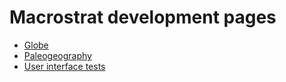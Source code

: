 
# Macrostrat development pages

- [Globe](/dev/globe)
- [Paleogeography](/dev/paleo)
- [User interface tests](/dev/ui-tests)
